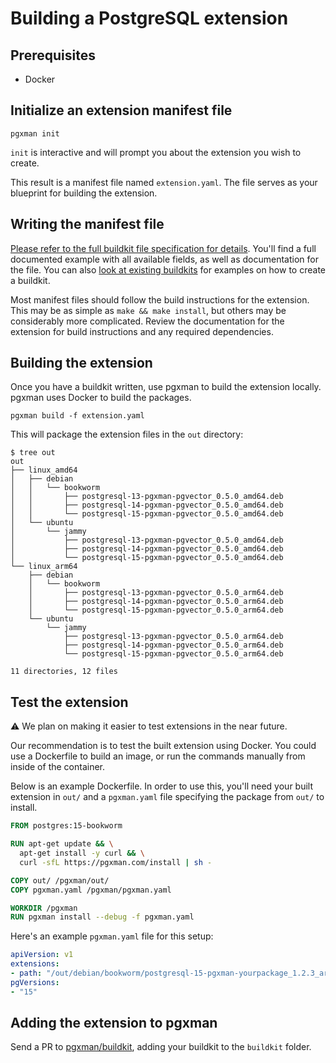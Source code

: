 # Building a PostgreSQL extension

## Prerequisites

- Docker

## Initialize an extension manifest file

```console
pgxman init
```

`init` is interactive and will prompt you about the extension you wish to
create.

This result is a manifest file named `extension.yaml`. The file serves as your
blueprint for building the extension.

## Writing the manifest file

[Please refer to the full buildkit file specification for
details](https://github.com/pgxman/buildkit/blob/main/spec/buildkit.md). You'll
find a full documented example with all available fields, as well as
documentation for the file. You can also [look at existing
buildkits](https://github.com/pgxman/buildkit/tree/main/buildkit) for examples
on how to create a buildkit.

Most manifest files should follow the build instructions for the extension.
This may be as simple as `make && make install`, but others may be considerably
more complicated. Review the documentation for the extension for build
instructions and any required dependencies.

## Building the extension

Once you have a buildkit written, use pgxman to build the extension locally.
pgxman uses Docker to build the packages.

```console
pgxman build -f extension.yaml
```

This will package the extension files in the `out` directory:

```console
$ tree out
out
├── linux_amd64
│   ├── debian
│   │   └── bookworm
│   │       ├── postgresql-13-pgxman-pgvector_0.5.0_amd64.deb
│   │       ├── postgresql-14-pgxman-pgvector_0.5.0_amd64.deb
│   │       └── postgresql-15-pgxman-pgvector_0.5.0_amd64.deb
│   └── ubuntu
│       └── jammy
│           ├── postgresql-13-pgxman-pgvector_0.5.0_amd64.deb
│           ├── postgresql-14-pgxman-pgvector_0.5.0_amd64.deb
│           └── postgresql-15-pgxman-pgvector_0.5.0_amd64.deb
└── linux_arm64
    ├── debian
    │   └── bookworm
    │       ├── postgresql-13-pgxman-pgvector_0.5.0_arm64.deb
    │       ├── postgresql-14-pgxman-pgvector_0.5.0_arm64.deb
    │       └── postgresql-15-pgxman-pgvector_0.5.0_arm64.deb
    └── ubuntu
        └── jammy
            ├── postgresql-13-pgxman-pgvector_0.5.0_arm64.deb
            ├── postgresql-14-pgxman-pgvector_0.5.0_arm64.deb
            └── postgresql-15-pgxman-pgvector_0.5.0_arm64.deb

11 directories, 12 files
```

## Test the extension

⚠️ We plan on making it easier to test extensions in the near future.

Our recommendation is to test the built extension using Docker. You could use a
Dockerfile to build an image, or run the commands manually from inside of the
container.

Below is an example Dockerfile. In order to use this, you'll need your built
extension in `out/` and a `pgxman.yaml` file specifying the package from `out/`
to install.

```Dockerfile
FROM postgres:15-bookworm

RUN apt-get update && \
  apt-get install -y curl && \
  curl -sfL https://pgxman.com/install | sh -

COPY out/ /pgxman/out/
COPY pgxman.yaml /pgxman/pgxman.yaml

WORKDIR /pgxman
RUN pgxman install --debug -f pgxman.yaml
```

Here's an example `pgxman.yaml` file for this setup:

```yaml
apiVersion: v1
extensions:
- path: "/out/debian/bookworm/postgresql-15-pgxman-yourpackage_1.2.3_arm64.deb"
pgVersions:
- "15"
```

## Adding the extension to pgxman

Send a PR to [pgxman/buildkit](https://github.com/pgxman/buildkit), adding your
buildkit to the `buildkit` folder.